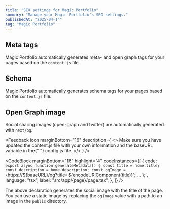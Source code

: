 ```yaml
---
title: "SEO settings for Magic Portfolio"
summary: "Manage your Magic Portfolio's SEO settings."
publishedAt: "2025-04-14"
tag: "Magic Portfolio"
---
```


## Meta tags

Magic Portfolio automatically generates meta- and open graph tags for your pages based on the `content.js` file.

## Schema

Magic Portfolio automatically generates schema tags for your pages based on the `content.js` file.

## Open Graph image

Social sharing images (open-graph and twitter) are automatically generated with `next/og`.

<Feedback
  icon
  marginBottom="16"
  description={
    <>
      Make sure you have updated the <InlineCode>content.js</InlineCode> file with your own
      information and the <InlineCode>baseURL</InlineCode> variable in the{" "}
      <InlineCode>config.js</InlineCode> file.
    </>
  }
/>

<CodeBlock
  marginBottom="16"
  highlight="4"
  codeInstances={[
    {
      code: `export async function generateMetadata() {
  const title = home.title;
  const description = home.description;
  const ogImage = \`https://\${baseURL}/og?title=\${encodeURIComponent(title)}\`;
   ...
};`,
      language: "tsx",
      label: "src/app/{page}/page.tsx",
    },
  ]}
/>

The above declaration generates the social image with the title of the page. You can use a static image by replacing the `ogImage` value with a path to an image in the `public` directory.
